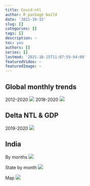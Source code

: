 ```yaml
---
title: Covid-ntl
author: R package build
date: '2021-10-15'
slug: []
categories: []
tags: []
description: ~
toc: yes
authors: []
series: []
lastmod: '2021-10-15T11:07:59-04:00'
featuredVideo: ~
featuredImage: ~
---
```



## Global monthly trends

2012-2020
![](/ntlcovid/cvd_wrolds_1.png)
2018-2020
![](/ntlcovid/cvd_month_wrld_3.png)


## Delta NTL & GDP

2019-2020
![](/ntlcovid/DeltaNTLWDI19-20.png)

## India

By months
![](/ntlcovid/ind_delt-1920.png)

State by month
![](/ntlcovid/indst_delt-1920.png)

Map
![](/ntlcovid/inddelt_jun.png)
